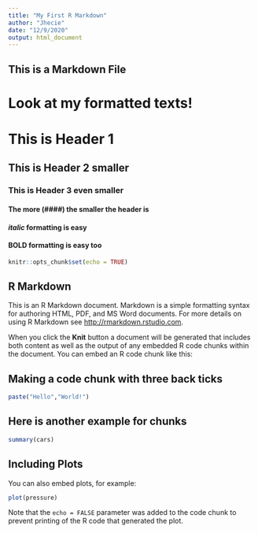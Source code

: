 ```yaml
---
title: "My First R Markdown"
author: "Jhecie"
date: "12/9/2020"
output: html_document
---
```

## This is a Markdown File

# Look at my formatted texts!

# This is Header 1
## This is Header 2 smaller
### This is Header 3 even smaller
#### The more (####) the smaller the header is

#### *italic* formatting is easy
#### **BOLD** formatting is easy too

```r
knitr::opts_chunk$set(echo = TRUE)
```

## R Markdown

This is an R Markdown document. Markdown is a simple formatting syntax for authoring HTML, PDF, and MS Word documents. For more details on using R Markdown see <http://rmarkdown.rstudio.com>.

When you click the **Knit** button a document will be generated that includes both content as well as the output of any embedded R code chunks within the document. You can embed an R code chunk like this:


## Making a code chunk with three back ticks

```r
paste("Hello","World!")
```
## Here is another example for chunks

```r
summary(cars)
```

## Including Plots

You can also embed plots, for example:

```r
plot(pressure)
```

Note that the `echo = FALSE` parameter was added to the code chunk to prevent printing of the R code that generated the plot.
